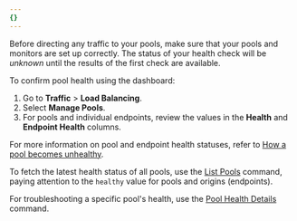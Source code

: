 ```yaml
---
{}
---
```



Before directing any traffic to your pools, make sure that your pools and monitors are set up correctly. The status of your health check will be _unknown_ until the results of the first check are available.

<Tabs syncKey="dashPlusAPI"> <TabItem label="Dashboard">

To confirm pool health using the dashboard:

1. Go to **Traffic** > **Load Balancing**.
2. Select **Manage Pools**.
3. For pools and individual endpoints, review the values in the **Health** and **Endpoint Health** columns.

For more information on pool and endpoint health statuses, refer to [How a pool becomes unhealthy](/load-balancing/understand-basics/health-details/#how-a-pool-becomes-unhealthy).

</TabItem> <TabItem label="API">

To fetch the latest health status of all pools, use the [List Pools](/api/resources/load_balancers/subresources/pools/methods/list/) command, paying attention to the `healthy` value for pools and origins (endpoints).

For troubleshooting a specific pool's health, use the [Pool Health Details](/api/resources/load_balancers/subresources/pools/subresources/health/methods/get/) command.

</TabItem> </Tabs>
